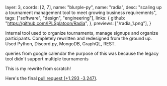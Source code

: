   layer: 3,
  coords: [2, 7],
  name: "blurple-py",
  name: "radia",
  desc: "scaling up a tournament management tool to meet growing business requirements",
  tags: ["software", "design", "engineering"],
  links: {
    github: "https://github.com/IPLSplatoon/Radia",
  },
  previews: ["/radia_1.png"],
}

Internal tool used to organize tournaments, manage signups and organize participants. Completely rewritten and redesigned from the ground up. Used Python, Discord.py, MongoDB, GraphQL, REST.

queries from google calendar
the purpose of this was because the legacy tool didn't support multiple tournaments

This is my rewrite from scratch!

Here's the final [pull request <span class="text-slate-600">(<span class="text-green-500">+1,293</span> <span class="text-red-500">-3,247</span>)</span>](https://github.com/IPLSplatoon/Radia/pull/1).
